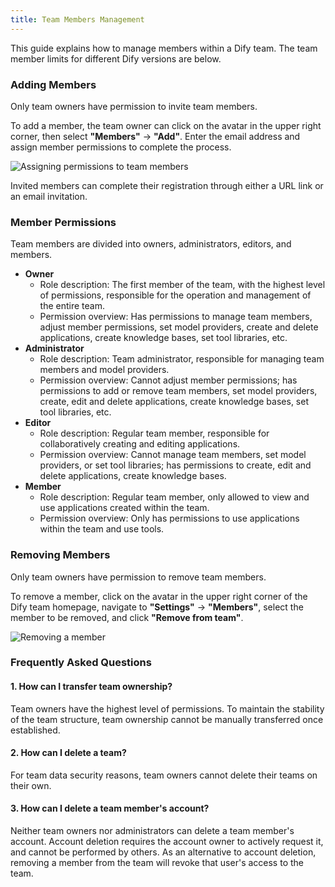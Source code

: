 ```yaml
---
title: Team Members Management
---
```


This guide explains how to manage members within a Dify team. The team member limits for different Dify versions are below.

### Adding Members

<Note>
Only team owners have permission to invite team members.
</Note>

To add a member, the team owner can click on the avatar in the upper right corner, then select **"Members"** → **"Add"**. Enter the email address and assign member permissions to complete the process.

![Assigning permissions to team members](/images/assets/team-members-management-01.png)

Invited members can complete their registration through either a URL link or an email invitation.

### Member Permissions

Team members are divided into owners, administrators, editors, and members.

* **Owner**
  * Role description: The first member of the team, with the highest level of permissions, responsible for the operation and management of the entire team.
  * Permission overview: Has permissions to manage team members, adjust member permissions, set model providers, create and delete applications, create knowledge bases, set tool libraries, etc.
* **Administrator**
  * Role description: Team administrator, responsible for managing team members and model providers.
  * Permission overview: Cannot adjust member permissions; has permissions to add or remove team members, set model providers, create, edit and delete applications, create knowledge bases, set tool libraries, etc.
* **Editor**
  * Role description: Regular team member, responsible for collaboratively creating and editing applications.
  * Permission overview: Cannot manage team members, set model providers, or set tool libraries; has permissions to create, edit and delete applications, create knowledge bases.
* **Member**
  * Role description: Regular team member, only allowed to view and use applications created within the team.
  * Permission overview: Only has permissions to use applications within the team and use tools.

### Removing Members

<Note>
Only team owners have permission to remove team members.
</Note>

To remove a member, click on the avatar in the upper right corner of the Dify team homepage, navigate to **"Settings"** → **"Members"**, select the member to be removed, and click **"Remove from team"**.

![Removing a member](/images/assets/team-members-management-02.png)

### Frequently Asked Questions

#### 1. How can I transfer team ownership?

Team owners have the highest level of permissions. To maintain the stability of the team structure, team ownership cannot be manually transferred once established.

#### 2. How can I delete a team?

For team data security reasons, team owners cannot delete their teams on their own.

#### 3. How can I delete a team member's account?

Neither team owners nor administrators can delete a team member's account. Account deletion requires the account owner to actively request it, and cannot be performed by others. As an alternative to account deletion, removing a member from the team will revoke that user's access to the team.
